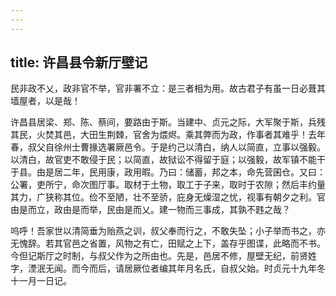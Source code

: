 ```yaml
---
---
---
```

title: 许昌县令新厅壁记
---



民非政不乂，政非官不举，官非署不立：是三者相为用。故古君子有虽一日必葺其墙屋者，以是哉！

许昌县居梁、郑、陈、蔡间，要路由于斯。当建中、贞元之际，大军聚于斯，兵残其民，火焚其邑，大田生荆棘，官舍为煨烬。乘其弊而为政，作事者其难乎！去年春，叔父自徐州士曹掾选署厥邑令。于是约己以清白，纳人以简直，立事以强毅。以清白，故官吏不敢侵于民；以简直，故狱讼不得留于庭；以强毅，故军镇不能干于县。由是居二年，民用康，政用暇。乃曰：储蓄，邦之本，命先营囷仓。又曰：公署，吏所宁，命次图厅事。取材于土物，取工于子来，取时于农隙；然后丰约量其力，广狭称其位。俭不至陋，壮不至骄，庇身无燥湿之忧，视事有朝夕之利。官由是而立，政由是而举，民由是而乂。建一物而三事成，其孰不韪之哉？

呜呼！吾家世以清简垂为贻燕之训，叔父奉而行之，不敢失坠；小子举而书之，亦无愧辞。若其官邑之省置，风物之有亡，田赋之上下，盖存乎图谍，此略而不书。今但记斯厅之时制，与叔父作为之所由也。先是，邑居不修，屋壁无纪，前贤姓字，湮泯无闻。而今而后，请居厥位者编其年月名氏，自叔父始。时贞元十九年冬十一月一日记。
